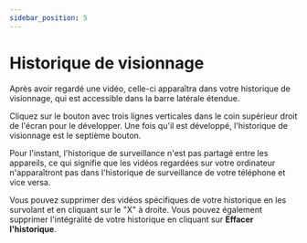 ```yaml
---
sidebar_position: 5
---
```


# Historique de visionnage

Après avoir regardé une vidéo, celle-ci apparaîtra dans votre historique de visionnage, qui est accessible dans la barre latérale étendue.

Cliquez sur le bouton avec trois lignes verticales dans le coin supérieur droit de l'écran pour le développer. Une fois qu'il est développé, l'historique de visionnage est le septième bouton.

Pour l'instant, l'historique de surveillance n'est pas partagé entre les appareils, ce qui signifie que les vidéos regardées sur votre ordinateur n'apparaîtront pas dans l'historique de surveillance de votre téléphone et vice versa.

Vous pouvez supprimer des vidéos spécifiques de votre historique en les survolant et en cliquant sur le "X" à droite. Vous pouvez également supprimer l'intégralité de votre historique en cliquant sur **Effacer l'historique**.
